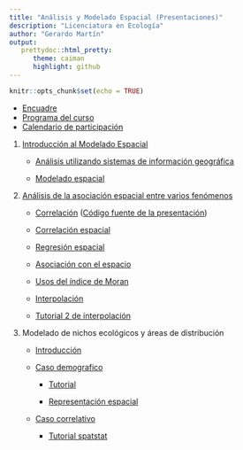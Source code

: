 ```yaml
---
title: "Análisis y Modelado Espacial (Presentaciones)"
description: "Licenciatura en Ecología"
author: "Gerardo Martín"
output:
   prettydoc::html_pretty:
      theme: caiman
      highlight: github
---
```


```r
knitr::opts_chunk$set(echo = TRUE)
```

- [Encuadre](Encuadre.pdf)
- [Programa del curso](Programa.pdf)
- [Calendario de participación](Calendario-participacion.pdf)
    
1. [Introducción al Modelado Espacial](Unidad-1/Introduccion.pdf)

    - [Análisis utilizando sistemas de información geográfica](Unidad-1/Analisis-SIG.pdf)
    
    - [Modelado espacial](Unidad-1/Modelado-espacial.pdf)
          
2. [Análisis de la asociación espacial entre varios fenómenos](Unidad-2/Intro-asociacion.pdf)

    - [Correlación](Unidad-2/Correlacion.pdf) ([Código fuente de la presentación](Unidad-2/Correlacion.Rmd))
    
    - [Correlación espacial](Unidad-2/Correlacion-espacial.pdf)
    
    - [Regresión espacial](Unidad-2/Regresion.pdf)
    
    - [Asociación con el espacio](Unidad-2/Asociacion-espacio.pdf)
    
    - [Usos del índice de Moran](Unidad-2/Usos-Moran.pdf)
    
    - [Interpolación](Unidad-2/Interpolacion.pdf)
    
    - [Tutorial 2 de interpolación](Unidad-2/Tutorial-splines-IDW.html)
    
3. Modelado de nichos ecológicos y áreas de distribución

    - [Introducción](Unidad-4/Introduccion-nichos.pdf)

    - [Caso demografico](Unidad-4/Caso-demografico.pdf)
    
        - [Tutorial](Unidad-4/Modelo-Hev.html)
        
        - [Representación espacial](Unidad-4/Rep-esp-HeV.html)
    
    - [Caso correlativo](Unidad-4/Caso-correlativo.pdf)
    
        - [Tutorial spatstat](Tutorial-SDM/Tut-1.R)
    
